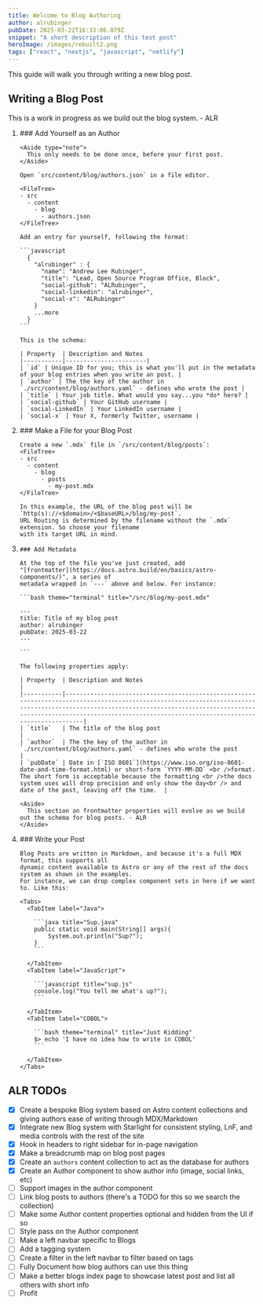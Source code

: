 ```yaml
---
title: Welcome to Blog Authoring
author: alrubinger
pubDate: 2025-03-22T16:33:06.079Z
snippet: "A short description of this test post"
heroImage: /images/rebuilt2.png
tags: ["react", "nextjs", "javascript", "netlify"]
---
```



This guide will walk you through writing a new blog post. 

## Writing a Blog Post

<Aside>
  This is a work in progress as we build out the blog system. - ALR
</Aside>

<Steps>
<ol>
  <li>
    ### Add Yourself as an Author

    <Aside type="note">
      This only needs to be done once, before your first post.
    </Aside>

    Open `src/content/blog/authors.json` in a file editor.

    <FileTree>
    - src
      - content 
        - blog
          - authors.json
    </FileTree>

    Add an entry for yourself, following the format:
    
    ```javascript
      {
        "alrubinger" : {
          "name": "Andrew Lee Rubinger",
          "title": "Lead, Open Source Program Office, Block",
          "social-github": "ALRubinger",
          "social-linkedin": "alrubinger",
          "social-x": "ALRubinger"
        }
        ...more
      }
    ```

    This is the schema:

    | Property  | Description and Notes                                                                                                                                                                                                                                                           
    |-----------|-----------------------|
    | `id` | Unique ID for you; this is what you'll put in the metadata of your blog entries when you write an post. |
    | `author` | The the key of the author in `./src/content/blog/authors.yaml` - defines who wrote the post |
    | `title` | Your job title. What would you say...you *do* here? |
    | `social-github` | Your GitHub username |
    | `social-LinkedIn` | Your LinkedIn username |
    | `social-x` | Your X, formerly Twitter, username |

  </li>
  <li> 
    ### Make a File for your Blog Post

    Create a new `.mdx` file in `/src/content/blog/posts`:
    <FileTree>
    - src
      - content 
        - blog
          - posts
            - my-post.mdx
    </FileTree>

    In this example, the URL of the blog post will be `http(s)://<$domain>/<$baseURL>/blog/my-post`. 
    URL Routing is determined by the filename without the `.mdx` extension. So choose your filename 
    with its target URL in mind.
  </li>
  <li>

    ### Add Metadata

    At the top of the file you've just created, add 
    "[frontmatter](https://docs.astro.build/en/basics/astro-components/)", a series of 
    metadata wrapped in `---` above and below. For instance:

    ```bash theme="terminal" title="/src/blog/my-post.mdx"

    ---
    title: Title of my blog post
    author: alrubinger
    pubDate: 2025-03-22
    ---

    ```

    The following properties apply:

    | Property  | Description and Notes                                                                                                                                                                                                                                                           |
    |-----------|---------------------------------------------------------------------------------------------------------------------------------------------------------------------------------------------------------------------------------------------------------------------------------|
    | `title`   | The title of the blog post                                                                                                                                                                                                                                                      |
    | `author`  | The the key of the author in `./src/content/blog/authors.yaml` - defines who wrote the post                                                                                                                                                                                     |
    | `pubDate` | Date in [`ISO 8601`](https://www.iso.org/iso-8601-date-and-time-format.html) or short-form `YYYY-MM-DD` <br />format. The short form is acceptable because the formatting <br />the docs system uses will drop precision and only show the day<br /> and date of the post, leaving off the time.  |

    <Aside>
      This section on frontmatter properties will evolve as we build out the schema for blog posts. - ALR
    </Aside>

  </li>
  <li>
    ### Write your Post

    Blog Posts are written in Markdown, and because it's a full MDX format, this supports all
    dynamic content available to Astro or any of the rest of the docs system as shown in the examples.
    For instance, we can drop complex component sets in here if we want to. Like this:

    <Tabs>
      <TabItem label="Java">
      
        ```java title="Sup.java"
        public static void main(String[] args){
            System.out.println("Sup?");
        }
        ```

      </TabItem>
      <TabItem label="JavaScript">
      
        ```javascript title="sup.js"
        console.log("You tell me what's up?");
        ```
      
      </TabItem>
      <TabItem label="COBOL">
      
        ```bash theme="terminal" title="Just Kidding"
        $> echo 'I have no idea how to write in COBOL'
        ```
      
      </TabItem>
    </Tabs>
  </li>
</ol>

</Steps>

## ALR TODOs

* [x] Create a bespoke Blog system based on Astro content collections and giving authors ease of writing through MDX/Markdown 
* [x] Integrate new Blog system with Starlight for consistent styling, LnF, and media controls with the rest of the site
* [x] Hook in headers to right sidebar for in-page navigation
* [x] Make a breadcrumb map on blog post pages
* [x] Create an `authors` content collection to act as the database for authors
* [x] Create an Author component to show author info (image, social links, etc)
* [ ] Support images in the author component
* [ ] Link blog posts to authors (there's a TODO for this so we search the collection)
* [ ] Make some Author content properties optional and hidden from the UI if so
* [ ] Style pass on the Author component
* [ ] Make a left navbar specific to Blogs
* [ ] Add a tagging system
* [ ] Create a filter in the left navbar to filter based on tags
* [ ] Fully Document how blog authors can use this thing
* [ ] Make a better blogs index page to showcase latest post and list all others with short info
* [ ] Profit
